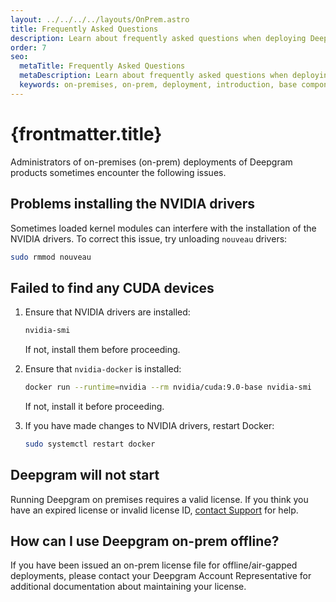 ```yaml
---
layout: ../../../../layouts/OnPrem.astro
title: Frequently Asked Questions
description: Learn about frequently asked questions when deploying Deepgram products on premises.
order: 7
seo:
  metaTitle: Frequently Asked Questions
  metaDescription: Learn about frequently asked questions when deploying Deepgram products on premises.
  keywords: on-premises, on-prem, deployment, introduction, base components, base, faq, questions
---
```


# {frontmatter.title}

Administrators of on-premises (on-prem) deployments of Deepgram products sometimes encounter the following issues.

## Problems installing the NVIDIA drivers

Sometimes loaded kernel modules can interfere with the installation of the NVIDIA drivers. To correct this issue, try unloading `nouveau` drivers:

```bash
sudo rmmod nouveau
```

## Failed to find any CUDA devices

1. Ensure that NVIDIA drivers are installed:

   ```bash
   nvidia-smi
   ```

   If not, install them before proceeding.

2. Ensure that `nvidia-docker` is installed:

   ```bash
   docker run --runtime=nvidia --rm nvidia/cuda:9.0-base nvidia-smi
   ```

   If not, install it before proceeding.

3. If you have made changes to NVIDIA drivers, restart Docker:

   ```bash
   sudo systemctl restart docker
   ```

## Deepgram will not start

Running Deepgram on premises requires a valid license. If you think you have an expired license or invalid license ID, [contact Support](/support/) for help.

## How can I use Deepgram on-prem offline?

If you have been issued an on-prem license file for offline/air-gapped deployments, please contact your Deepgram Account Representative for additional documentation about maintaining your license.
